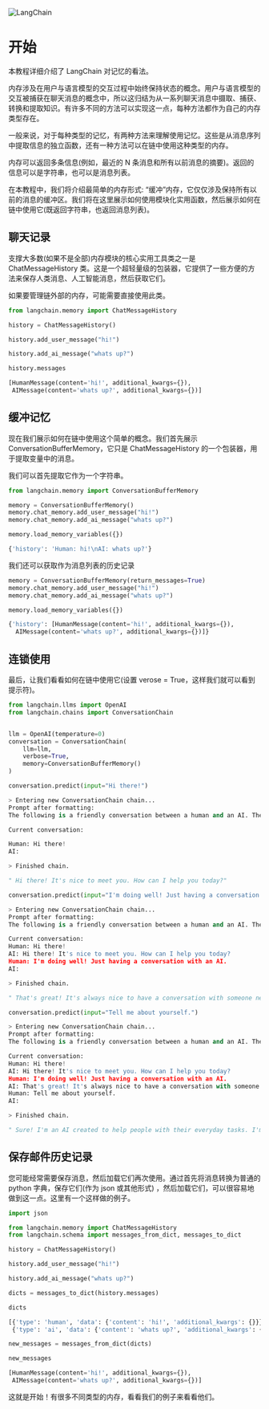 

<Head>
  <script>
    {
      `(function() {
         var _hmt = _hmt || [];
(function() {
  var hm = document.createElement("script");
  hm.src = "https://hm.baidu.com/hm.js?e60fb290e204e04c5cb6f79b0ac1e697";
  var s = document.getElementsByTagName("script")[0]; 
  s.parentNode.insertBefore(hm, s);
})();
       })();`
    }
  </script>
</Head>

![LangChain](https://pica.zhimg.com/50/v2-56e8bbb52aa271012541c1fe1ceb11a2_r.gif)





开始
=====================================================================


本教程详细介绍了 LangChain 对记忆的看法。

内存涉及在用户与语言模型的交互过程中始终保持状态的概念。用户与语言模型的交互被捕获在聊天消息的概念中，所以这归结为从一系列聊天消息中摄取、捕获、转换和提取知识。有许多不同的方法可以实现这一点，每种方法都作为自己的内存类型存在。

一般来说，对于每种类型的记忆，有两种方法来理解使用记忆。这些是从消息序列中提取信息的独立函数，还有一种方法可以在链中使用这种类型的内存。

内存可以返回多条信息(例如，最近的 N 条消息和所有以前消息的摘要)。返回的信息可以是字符串，也可以是消息列表。

在本教程中，我们将介绍最简单的内存形式: “缓冲”内存，它仅仅涉及保持所有以前的消息的缓冲区。我们将在这里展示如何使用模块化实用函数，然后展示如何在链中使用它(既返回字符串，也返回消息列表)。


 




聊天记录
---------------------------------------------------------------------------



支撑大多数(如果不是全部)内存模块的核心实用工具类之一是 ChatMessageHistory 类。这是一个超轻量级的包装器，它提供了一些方便的方法来保存人类消息、人工智能消息，然后获取它们。

如果要管理链外部的内存，可能需要直接使用此类。
 



 







```python
from langchain.memory import ChatMessageHistory

history = ChatMessageHistory()

history.add_user_message("hi!")

history.add_ai_message("whats up?")

```










```python
history.messages

```








```python
[HumanMessage(content='hi!', additional_kwargs={}),
 AIMessage(content='whats up?', additional_kwargs={})]

```








缓冲记忆
---------------------------------------------------------------------------------------

现在我们展示如何在链中使用这个简单的概念。我们首先展示 ConversationBufferMemory，它只是 ChatMessageHistory 的一个包装器，用于提取变量中的消息。

我们可以首先提取它作为一个字符串。
 







```python
from langchain.memory import ConversationBufferMemory

```










```python
memory = ConversationBufferMemory()
memory.chat_memory.add_user_message("hi!")
memory.chat_memory.add_ai_message("whats up?")

```










```python
memory.load_memory_variables({})

```








```python
{'history': 'Human: hi!\nAI: whats up?'}

```






我们还可以获取作为消息列表的历史记录
 







```python
memory = ConversationBufferMemory(return_messages=True)
memory.chat_memory.add_user_message("hi!")
memory.chat_memory.add_ai_message("whats up?")

```










```python
memory.load_memory_variables({})

```








```python
{'history': [HumanMessage(content='hi!', additional_kwargs={}),
  AIMessage(content='whats up?', additional_kwargs={})]}

```








连锁使用
-----------------------------------------------------------------------



最后，让我们看看如何在链中使用它(设置 verose = True，这样我们就可以看到提示符)。
 







```python
from langchain.llms import OpenAI
from langchain.chains import ConversationChain


llm = OpenAI(temperature=0)
conversation = ConversationChain(
    llm=llm, 
    verbose=True, 
    memory=ConversationBufferMemory()
)

```










```python
conversation.predict(input="Hi there!")

```








```python
> Entering new ConversationChain chain...
Prompt after formatting:
The following is a friendly conversation between a human and an AI. The AI is talkative and provides lots of specific details from its context. If the AI does not know the answer to a question, it truthfully says it does not know.

Current conversation:

Human: Hi there!
AI:

> Finished chain.

```






```python
" Hi there! It's nice to meet you. How can I help you today?"

```










```python
conversation.predict(input="I'm doing well! Just having a conversation with an AI.")

```








```python
> Entering new ConversationChain chain...
Prompt after formatting:
The following is a friendly conversation between a human and an AI. The AI is talkative and provides lots of specific details from its context. If the AI does not know the answer to a question, it truthfully says it does not know.

Current conversation:
Human: Hi there!
AI: Hi there! It's nice to meet you. How can I help you today?
Human: I'm doing well! Just having a conversation with an AI.
AI:

> Finished chain.

```






```python
" That's great! It's always nice to have a conversation with someone new. What would you like to talk about?"

```










```python
conversation.predict(input="Tell me about yourself.")

```








```python
> Entering new ConversationChain chain...
Prompt after formatting:
The following is a friendly conversation between a human and an AI. The AI is talkative and provides lots of specific details from its context. If the AI does not know the answer to a question, it truthfully says it does not know.

Current conversation:
Human: Hi there!
AI: Hi there! It's nice to meet you. How can I help you today?
Human: I'm doing well! Just having a conversation with an AI.
AI: That's great! It's always nice to have a conversation with someone new. What would you like to talk about?
Human: Tell me about yourself.
AI:

> Finished chain.

```






```python
" Sure! I'm an AI created to help people with their everyday tasks. I'm programmed to understand natural language and provide helpful information. I'm also constantly learning and updating my knowledge base so I can provide more accurate and helpful answers."

```








保存邮件历史记录
-----------------------------------------------------------------------------------



您可能经常需要保存消息，然后加载它们再次使用。通过首先将消息转换为普通的 python 字典，保存它们(作为 json 或其他形式) ，然后加载它们，可以很容易地做到这一点。这里有一个这样做的例子。
 







```python
import json

from langchain.memory import ChatMessageHistory
from langchain.schema import messages_from_dict, messages_to_dict

history = ChatMessageHistory()

history.add_user_message("hi!")

history.add_ai_message("whats up?")

```










```python
dicts = messages_to_dict(history.messages)

```










```python
dicts

```








```python
[{'type': 'human', 'data': {'content': 'hi!', 'additional_kwargs': {}}},
 {'type': 'ai', 'data': {'content': 'whats up?', 'additional_kwargs': {}}}]

```










```python
new_messages = messages_from_dict(dicts)

```










```python
new_messages

```








```python
[HumanMessage(content='hi!', additional_kwargs={}),
 AIMessage(content='whats up?', additional_kwargs={})]

```






这就是开始！有很多不同类型的内存，看看我们的例子来看看他们。
 





